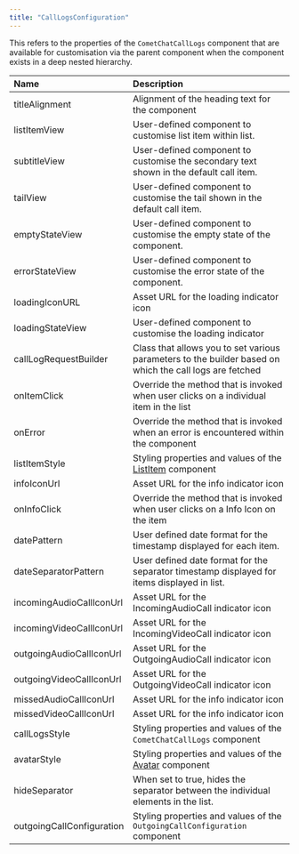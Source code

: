 ```yaml
---
title: "CallLogsConfiguration"
---
```


This refers to the properties of the `CometChatCallLogs` component that are available for customisation via the parent component when the component exists in a deep nested hierarchy.

| Name                      | Description                                                                                             |
| :------------------------- | :------------------------------------------------------------------------------------------------------- |
| titleAlignment            | Alignment of the heading text for the component                                                         |
| listItemView              | User-defined component to customise list item within list.                                              |
| subtitleView              | User-defined component to customise the secondary text shown in the default call item.                  |
| tailView                  | User-defined component to customise the tail shown in the default call item.                            |
| emptyStateView            | User-defined component to customise the empty state of the component.                                   |
| errorStateView            | User-defined component to customise the error state of the component.                                   |
| loadingIconURL            | Asset URL for the loading indicator icon                                                                |
| loadingStateView          | User-defined component to customise the loading indicator                                               |
| callLogRequestBuilder     | Class that allows you to set various parameters to the builder based on which the call logs are fetched |
| onItemClick               | Override the method that is invoked when user clicks on a individual item in the list                   |
| onError                   | Override the method that is invoked when an error is encountered within the component                   |
| listItemStyle             | Styling properties and values of the [ListItem](/web-elements/list-item) component                 |
| infoIconUrl               | Asset URL for the info indicator icon                                                                   |
| onInfoClick               | Override the method that is invoked when user clicks on a Info Icon on the item                         |
| datePattern               | User defined date format for the timestamp displayed for each item.                                     |
| dateSeparatorPattern      | User defined date format for the separator timestamp displayed for items displayed in list.             |
| incomingAudioCallIconUrl  | Asset URL for the IncomingAudioCall indicator icon                                                      |
| incomingVideoCallIconUrl  | Asset URL for the IncomingVideoCall indicator icon                                                      |
| outgoingAudioCallIconUrl  | Asset URL for the OutgoingAudioCall indicator icon                                                      |
| outgoingVideoCallIconUrl  | Asset URL for the OutgoingVideoCall indicator icon                                                      |
| missedAudioCallIconUrl    | Asset URL for the info indicator icon                                                                   |
| missedVideoCallIconUrl    | Asset URL for the info indicator icon                                                                   |
| callLogsStyle             | Styling properties and values of the `CometChatCallLogs` component                                      |
| avatarStyle               | Styling properties and values of the [Avatar](/web-elements/avatar) component                      |
| hideSeparator             | When set to true, hides the separator between the individual elements in the list.                      |
| outgoingCallConfiguration | Styling properties and values of the `OutgoingCallConfiguration` component                              |
